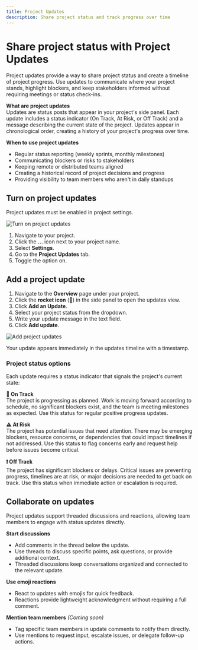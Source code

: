 ```yaml
---
title: Project Updates
description: Share project status and track progress over time
---
```


# Share project status with Project Updates

Project updates provide a way to share project status and create a timeline of project progress. Use updates to communicate where your project stands, highlight blockers, and keep stakeholders informed without requiring meetings or status check-ins.

**What are project updates**  
Updates are status posts that appear in your project's side panel. Each update includes a status indicator (On Track, At Risk, or Off Track) and a message describing the current state of the project. Updates appear in chronological order, creating a history of your project's progress over time.

**When to use project updates**
- Regular status reporting (weekly sprints, monthly milestones)
- Communicating blockers or risks to stakeholders
- Keeping remote or distributed teams aligned
- Creating a historical record of project decisions and progress
- Providing visibility to team members who aren't in daily standups

## Turn on project updates

Project updates must be enabled in project settings.

![Turn on project updates](https://media.docs.plane.so/projects/turn-on-project-updates.webp#hero)

1. Navigate to your project.
2. Click the **…** icon next to your project name.
3. Select **Settings**.
4. Go to the **Project Updates** tab.
5. Toggle the option on.

## Add a project update

1. Navigate to the **Overview** page under your project.
2. Click the **rocket icon** (🚀) in the side panel to open the updates view.
3. Click **Add an Update**.
4. Select your project status from the dropdown.
5. Write your update message in the text field.
6. Click **Add update**.

![Add project updates](https://media.docs.plane.so/projects/add-project-updates.webp#hero)

Your update appears immediately in the updates timeline with a timestamp.

### Project status options

Each update requires a status indicator that signals the project's current state:

**🚀 On Track**  
The project is progressing as planned. Work is moving forward according to schedule, no significant blockers exist, and the team is meeting milestones as expected. Use this status for regular positive progress updates.

**⚠️ At Risk**  
The project has potential issues that need attention. There may be emerging blockers, resource concerns, or dependencies that could impact timelines if not addressed. Use this status to flag concerns early and request help before issues become critical.

**❗ Off Track**  
The project has significant blockers or delays. Critical issues are preventing progress, timelines are at risk, or major decisions are needed to get back on track. Use this status when immediate action or escalation is required.

## Collaborate on updates

Project updates support threaded discussions and reactions, allowing team members to engage with status updates directly.

**Start discussions**
- Add comments in the thread below the update.
- Use threads to discuss specific points, ask questions, or provide additional context.
- Threaded discussions keep conversations organized and connected to the relevant update.

**Use emoji reactions**
- React to updates with emojis for quick feedback.
- Reactions provide lightweight acknowledgment without requiring a full comment.

**Mention team members** *(Coming soon)*
- Tag specific team members in update comments to notify them directly.
- Use mentions to request input, escalate issues, or delegate follow-up actions.